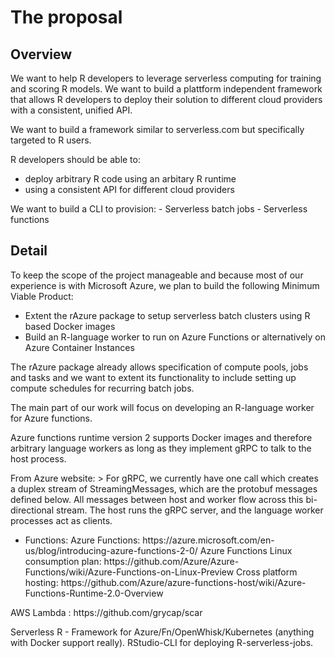 # The proposal
<!--
This is where the proposal should be outlined. 
-->

## Overview
<!--
At a high-level address what your proposal is and how it will address the problem identified. Highlight any benefits to the R Community that follow from solving the problem. This should be your most compelling section.
-->

We want to help R developers to leverage serverless computing for training and scoring R models. We want to build a plattform independent framework that allows R developers to deploy their solution to different cloud providers with a consistent, unified API.

We want to build a framework similar to serverless.com but specifically targeted to R users.

R developers should be able to:

- deploy arbitrary R code using an arbitary R runtime
- using a consistent API for different cloud providers

We want to build a CLI to provision:
- Serverless batch jobs
- Serverless functions


## Detail
<!--
Go into more detail about the specifics of the project and it delivers against the problem.

Depending on project type the detail section should include:

 - [ ] Minimum Viable Product
 - [ ] Architecture
 - [ ] Assumptions
-->

To keep the scope of the project manageable and because most of our experience is with Microsoft Azure, we plan to build the following Minimum Viable Product:

- Extent the rAzure package to setup serverless batch clusters using R based Docker images
- Build an R-language worker to run on Azure Functions or alternatively on Azure Container Instances

The rAzure package already allows specification of compute pools, jobs and tasks and we want to extent its functionality to include setting up compute schedules for recurring batch jobs.

The main part of our work will focus on developing an R-language worker for Azure functions.

Azure functions runtime version 2 supports Docker images and therefore arbitrary language workers as long as they implement gRPC to talk to the host process.


From Azure website:
> For gRPC, we currently have one call which creates a duplex stream of StreamingMessages, which are the protobuf messages defined below. All messages between host and worker flow across this bi-directional stream. The host runs the gRPC server, and the language worker processes act as clients.

- Functions: 
Azure Functions: https://azure.microsoft.com/en-us/blog/introducing-azure-functions-2-0/
Azure Functions Linux consumption plan: https://github.com/Azure/Azure-Functions/wiki/Azure-Functions-on-Linux-Preview
Cross platform hosting: https://github.com/Azure/azure-functions-host/wiki/Azure-Functions-Runtime-2.0-Overview

AWS Lambda : https://github.com/grycap/scar

Serverless R - Framework for Azure/Fn/OpenWhisk/Kubernetes (anything with Docker support really). RStudio-CLI for deploying R-serverless-jobs. 



